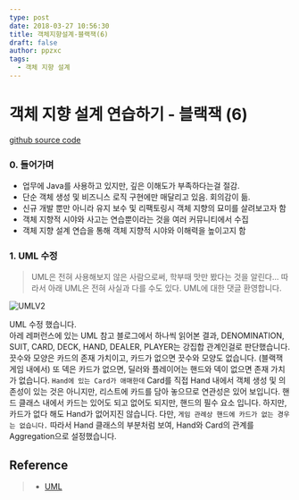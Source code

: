 ```yaml
---
type: post
date: 2018-03-27 10:56:30
title: 객체지향설계-블랙잭(6)
draft: false
author: ppzxc
tags:
  - 객체 지향 설계
---
```


# 객체 지향 설계 연습하기 - 블랙잭 (6)

[github source code](https://github.com/JungHa-Cho/BlackJack)

### 0. 들어가며

- 업무에 Java를 사용하고 있지만, 깊은 이해도가 부족하다는걸 절감.
- 단순 객체 생성 및 비즈니스 로직 구현에만 매달리고 있음. 회의감이 듦.
- 신규 개발 뿐만 아니라 유지 보수 및 리팩토링시 객체 지향의 묘미를 살려보고자 함
- 객체 지향적 시야와 사고는 연습뿐이라는 것을 여러 커뮤니티에서 수집
- 객체 지향 설계 연습을 통해 객체 지향적 시야와 이해력을 높이고지 함

### 1. UML 수정

> UML은 전혀 사용해보지 않은 사람으로써, 학부때 맛만 봤다는 것을 알린다... 따라서 아래 UML은 전혀 사실과 다를 수도 있다.
> UML에 대한 댓글 환영합니다.

![UMLV2](../images/BLACKJACKV2.JPG)

UML 수정 했습니다.  
아레 레퍼런스에 있는 UML 참고 블로그에서 하나씩 읽어본 결과, DENOMINATION, SUIT, CARD, DECK, HAND, DEALER, PLAYER는 강집합 관계인걸로 판단했습니다. 끗수와 모양은 카드의 존재 가치이고, 카드가 없으면 끗수와 모양도 없습니다. (블랙잭 게임 내에서) 또 덱은 카드가 없으면, 딜러와 플레이어는 핸드와 덱이 없으면 존재 가치가 없습니다. `Hand에 있는 Card가 애매한데` Card를 직접 Hand 내에서 객체 생성 및 의존성이 있는 것은 아니지만, 리스트에 카드를 담아 놓으므로 연관성은 있어 보입니다. 핸드 클래스 내에서 카드는 있어도 되고 없어도 되지만, 핸드의 필수 요소 입니다. 하지만, 카드가 없다 해도 Hand가 없어지진 않습니다. 다만, `게임 관례상 핸드에 카드가 없는 경우는 없습니다.` 따라서 Hand 클래스의 부분처럼 보여, Hand와 Card의 관계를 Aggregation으로 설정했습니다.

## Reference

> - [UML](http://geniusduck.tistory.com/entry/UML-%EA%B8%B0%EB%B3%B8%ED%8E%B8-%EA%B8%B0%EB%B3%B8-%ED%91%9C%EA%B8%B0-%ED%98%95%EC%8B%9D-%EB%B0%8F-%EA%B4%80%EA%B3%84%ED%91%9C%ED%98%84%EB%B2%95)

